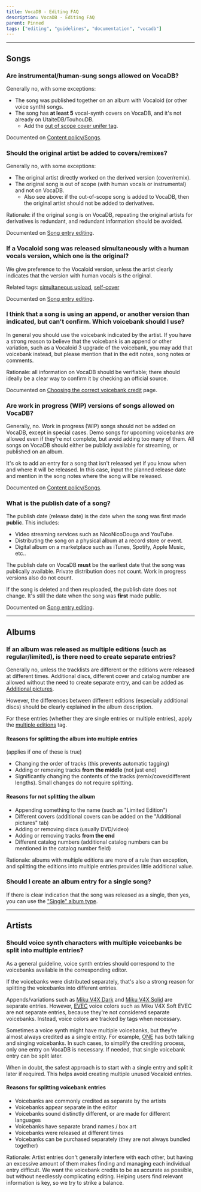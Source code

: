 ---
title: VocaDB - Editing FAQ
description: VocaDB - Editing FAQ
parent: Pinned
tags: ["editing", "guidelines", "documentation", "vocadb"]
---

----

## Songs

### Are instrumental/human-sung songs allowed on VocaDB?

Generally no, with some exceptions:
* The song was published together on an album with Vocaloid (or other voice synth) songs.
* The song has **at least 5** vocal-synth covers on VocaDB, and it's not already on UtaiteDB/TouhouDB.
    * Add the [out of scope cover unifer tag](https://vocadb.net/T/6751/out-of-scope-cover-unifier).

Documented on [Content policy/Songs](/docs/other-guidelines/content-policy#Songs).

### Should the original artist be added to covers/remixes?

Generally no, with some exceptions:
* The original artist directly worked on the derived version (cover/remix).
* The original song is out of scope (with human vocals or instrumental) and not on VocaDB. 
    * Also see above: if the out-of-scope song is added to VocaDB, then the original artist should not be added to derivatives.

Rationale: if the original song is on VocaDB, repeating the original artists for derivatives is redundant, and redundant information should be avoided.

Documented on [Song entry editing](/docs/songs/song-entry-editing#tab-artists).

### If a Vocaloid song was released simultaneously with a human vocals version, which one is the original?

We give preference to the Vocaloid version, unless the artist clearly indicates that the version with human vocals is the original.

Related tags: [simultaneous upload](https://vocadb.net/T/4946/simultaneous-upload), [self-cover](https://vocadb.net/T/391)

Documented on [Song entry editing](/docs/songs/song-entry-editing#cover).

### I think that a song is using an append, or another version than indicated, but can't confirm. Which voicebank should I use?

In general you should use the voicebank indicated by the artist. If you have a strong reason to believe that the voicebank is an append or other variation, such as a Vocaloid 3 upgrade of the voicebank, you may add that voicebank instead, but please mention that in the edit notes, song notes or comments.

Rationale: all information on VocaDB should be verifiable; there should ideally be a clear way to confirm it by checking an official source.

Documented on [Choosing the correct voicebank credit](/docs/other-guidelines/choosing-the-correct-voicebank-credit) page.

### Are work in progress (WIP) versions of songs allowed on VocaDB?

Generally, no. Work in progress (WIP) songs should not be added on VocaDB, except in special cases. Demo songs for upcoming voicebanks are allowed even if they're not complete, but avoid adding too many of them. All songs on VocaDB should either be publicly available for streaming, or published on an album.

It's ok to add an entry for a song that isn't released yet if you know when and where it will be released. In this case, input the planned release date and mention in the song notes where the song will be released.

Documented on [Content policy/Songs](/docs/other-guidelines/content-policy#Songs).

### What is the publish date of a song?

The publish date (release date) is the date when the song was first made **public**. This includes: 
* Video streaming services such as NicoNicoDouga and YouTube.
* Distributing the song on a physical album at a record store or event.
* Digital album on a marketplace such as iTunes, Spotify, Apple Music, etc.. 

The publish date on VocaDB **must** be the earliest date that the song was publically available. Private distribution does not count. Work in progress versions also do not count.

If the song is deleted and then reuploaded, the publish date does not change. It's still the date when the song was **first** made public.

Documented on [Song entry editing](/docs/songs/song-entry-editing#publish-date).

----

## Albums

### If an album was released as multiple editions (such as regular/limited), is there need to create separate entries?

Generally no, unless the tracklists are different or the editions were released at different times. Additional discs, different cover and catalog number are allowed without the need to create separate entry, and can be added as [Additional pictures](/docs/albums/album-entry-editing#tab-additional-pictures).

However, the differences between different editions (especially additional discs) should be clearly explained in the album description.

For these entries (whether they are single entries or multiple entries), apply the [multiple editions](http://vocadb.net/T/4877/multiple-editions) tag.

#### Reasons for splitting the album into multiple entries

(applies if one of these is true)

* Changing the order of tracks (this prevents automatic tagging)
* Adding or removing tracks **from the middle** (not just end)
* Significantly changing the contents of the tracks (remix/cover/different lengths). Small changes do not require splitting.

#### Reasons for not splitting the album

* Appending something to the name (such as "Limited Edition")
* Different covers (additional covers can be added on the "Additional pictures" tab)
* Adding or removing discs (usually DVD/video)
* Adding or removing tracks **from the end**
* Different catalog numbers (additional catalog numbers can be mentioned in the catalog number field)

Rationale: albums with multiple editions are more of a rule than exception, and splitting the editions into multiple entries provides little additional value.

### Should I create an album entry for a single song?

If there is clear indication that the song was released as a single, then yes, you can use the ["Single" album type](/docs/albums/album-entry-creation).

----

## Artists

### Should voice synth characters with multiple voicebanks be split into multiple entries?

As a general guideline, voice synth entries should correspond to the voicebanks available in the  corresponding editor.

If the voicebanks were distributed separately, that's also a strong reason for splitting the voicebanks into different entries.

Appends/variations such as [Miku V4X Dark](http://vocadb.net/Ar/50233) and [Miku V4X Solid](http://vocadb.net/Ar/50235) are separate entries. However, [EVEC](http://vocadb.net/T/4828/evec) voice colors such as Miku V4X Soft EVEC are not separate entries, because they're not considered separate voicebanks. Instead, voice colors are tracked by tags when necessary.

Sometimes a voice synth might have multiple voicebanks, but they're almost always credited as a single entity. For example, [ONE](http://vocadb.net/Ar/31062) has both talking and singing voicebanks. In such cases, to simplify the crediting process, only one entry on VocaDB is necessary. If needed, that single voicebank entry can be split later.

When in doubt, the safest approach is to start with a single entry and split it later if required. This helps avoid creating multiple unused Vocaloid entries.

#### Reasons for splitting voicebank entries

* Voicebanks are commonly credited as separate by the artists
* Voicebanks appear separate in the editor
* Voicebanks sound distinctly different, or are made for different languages
* Voicebanks have separate brand names / box art
* Voicebanks were released at different times
* Voicebanks can be purchased separately (they are not always bundled together)

Rationale: Artist entries don't generally interfere with each other, but having an excessive amount of them makes finding and managing each individual entry difficult. We want the voicebank credits to be as accurate as possible, but without needlessly complicating editing. Helping users find relevant information is key, so we try to strike a balance.